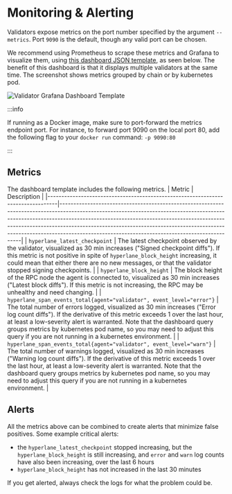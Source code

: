 # Monitoring & Alerting

Validators expose metrics on the port number specified by the argument `--metrics`. Port `9090` is the default, though any valid port can be chosen. 

We recommend using Prometheus to scrape these metrics and Grafana to visualize them, using [this dashboard JSON template](https://github.com/hyperlane-xyz/hyperlane-monorepo/blob/2f7f714c5b698fedcead9825f52da6ef95f96be1/tools/grafana/validator-dashboard-template.json), as seen below. The benefit of this dashboard is that it displays multiple validators at the same time. The screenshot shows metrics grouped by chain or by kubernetes pod.

![Validator Grafana Dashboard Template](/img/dashboard-template-validator.png)

:::info

If running as a Docker image, make sure to port-forward the metrics endpoint port. For instance, to forward port 9090 on the local port 80, add the following flag to your `docker run` command: `-p 9090:80`

:::

## Metrics

The dashboard template includes the following metrics.
| Metric                                                                          | Description                                                                                                                                                                                                                                                                                                                                                                            |
|---------------------------------------------------------------------------------|----------------------------------------------------------------------------------------------------------------------------------------------------------------------------------------------------------------------------------------------------------------------------------------------------------------------------------------------------------------------------------------|
| `hyperlane_latest_checkpoint`                                                   | The latest checkpoint observed by the validator, visualized as 30 min increases ("Signed checkpoint diffs"). If this metric is not positive in spite of `hyperlane_block_height` increasing, it could mean that either there are no new messages, or that the validator stopped signing checkpoints.                                                                                     |
| `hyperlane_block_height`                                                        | The block height of the RPC node the agent is connected to, visualized as 30 min increases ("Latest block diffs"). If this metric is not increasing, the RPC may be unhealthy and need changing.                                                                                                                                                                                        |
| `hyperlane_span_events_total{agent="validator", event_level="error"}`           | The total number of errors logged, visualized as 30 min increases ("Error log count diffs"). If the derivative of this metric exceeds 1 over the last hour, at least a low-severity alert is warranted. Note that the dashboard query groups metrics by kubernetes pod name, so you may need to adjust this query if you are not running in a kubernetes environment.                                                         |
| `hyperlane_span_events_total{agent="validator", event_level="warn"}`            | The total number of warnings logged, visualized as 30 min increases ("Warning log count diffs"). If the derivative of this metric exceeds 1 over the last hour, at least a low-severity alert is warranted. Note that the dashboard query groups metrics by kubernetes pod name, so you may need to adjust this query if you are not running in a kubernetes environment.                                                      |


## Alerts
All the metrics above can be combined to create alerts that minimize false positives. Some example critical alerts:
- the `hyperlane_latest_checkpoint` stopped increasing, but the `hyperlane_block_height` is still increasing, and `error` and `warn` log counts have also been increasing, over the last 6 hours
- `hyperlane_block_height` has not increased in the last 30 minutes

If you get alerted, always check the logs for what the problem could be.
